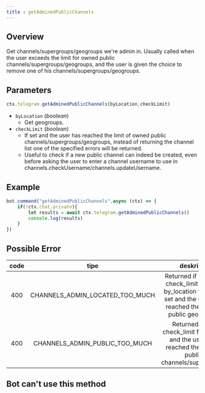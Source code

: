 ```yaml
---
title : getAdminedPublicChannels
---
```

## Overview
Get channels/supergroups/geogroups we're admin in. Usually called when the user exceeds the limit for owned public channels/supergroups/geogroups, and the user is given the choice to remove one of his channels/supergroups/geogroups.
## Parameters
```ts 
ctx.telegram.getAdminedPublicChannels(byLocation,checkLimit)
```
- `byLocation` (_boolean_)
    - Get geogroups.
- `checkLimit` (_boolean_)
    - If set and the user has reached the limit of owned public channels/supergroups/geogroups, instead of returning the channel list one of the specified errors will be returned.
    - Useful to check if a new public channel can indeed be created, even before asking the user to enter a channel username to use in channels.checkUsername/channels.updateUsername.
## Example
```ts highlight=3
bot.command("getAdminedPublicChannels",async (ctx) => {
    if(!ctx.chat.private){
        let results = await ctx.telegram.getAdminedPublicChannels()
        console.log(results)
    }
})
```
## Possible Error

| code |                tipe                 |                                                          deskripsi                                                          |
|:----:|:-----------------------------------:|:---------------------------------------------------------------------------------------------------------------------------:|
| 400  | CHANNELS_ADMIN_LOCATED_TOO_MUCH | Returned if both the check_limit and the by_location flags are set and the user has reached the limit of public geogroups |
| 400  | CHANNELS_ADMIN_PUBLIC_TOO_MUCH  |          Returned if the check_limit flag is set and the user has reached the limit of public channels/supergroups          |

## Bot can't use this method